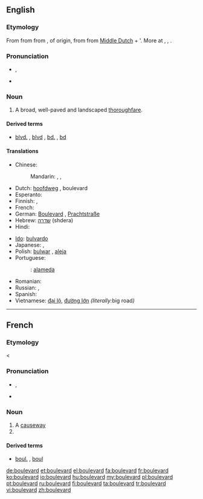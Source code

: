 {{also|Boulevard}}
==English==

===Etymology===
From {{etyl|fr}} {{term|boulevard|lang=fr}} from {{etyl|frm}} {{term|boulevard|lang=frm}} from {{etyl|fro}} {{term|bollevart||promenade, avenue, rampart|lang=fro}}, of {{etyl|gem}} origin, from {{etyl|dum}} {{term|bolwerk|bolwerk, bol(l)ewerc|[[bulwark]], [[bastion]]|lang=dum}} from [[Middle Dutch]] {{term|bole|bole, bolle|bole, plank|lang=dum}} + '{{term|werk||work, construction|lang=dum}}. More at {{term|bole|lang=en}}, {{term|work|lang=en}}, {{term|bulwark|lang=en}}.

===Pronunciation===
* {{a|RP}} {{IPA|/ˈbuː.ləˌvɑː(ɹ)d/}}, {{SAMPA|/"bu:.l@.vA:(r)d/}}
* {{a|US}} {{IPA|/ˈbʊlɨvɑɹd/}}

===Noun===
{{en-noun}}

# A broad, well-paved and landscaped [[thoroughfare]].

====Derived terms====
* {{sense|abbreviation}} [[blvd.]] , [[blvd]] , [[bd.]] , [[bd]]

====Translations====
{{trans-top|broad, landscaped thoroughfare}}
* Chinese:
*: Mandarin: {{t|cmn|林蔭大道|sc=Hani}}, {{t|cmn|林荫大道|tr=línyīndàdào|sc=Hani}}, {{t-|cmn|大道|tr=dàdào|sc=Hani}}
* Dutch: [[hoofdweg]] {{m}}, boulevard {{m}}
* Esperanto: {{t|eo|bulvardo}}
* Finnish: {{t-|fi|bulevardi}}, {{t+|fi|puistokatu}}
* French: {{t+|fr|boulevard|m}}
* German: [[Boulevard]] {{m}}, [[Prachtstraße]] {{f}}
* Hebrew: [[שדרה]] (shdera) {{f}}
* Hindi: {{t-|hi|मार्ग|m|tr=mārg|xs=Hindi}}
{{trans-mid}}
* [[Ido]]: [[bulvardo]]
* Japanese: {{t|ja|大通り|tr=おおどおり, ōdōri}}, {{t|ja|ブールバード|tr=būrubādo}}
* Polish: [[bulwar]] {{m}}, [[aleja]] {{f}}
* Portuguese:
*: {{qualifier|Brazil}}: {{s}}{{m}} [[alameda]]
* Romanian: {{t+|ro|bulevard|n}}
* Russian: {{t+|ru|бульвар|m|tr=bul'vár}}, {{t+|ru|проспект|m|tr=prospékt}}
* Spanish: {{t+|es|bulevar|m}}
* Vietnamese: [[đại lộ]], [[đường lớn]] ''(literally: ''big road'')''
{{trans-bottom}}

----

==French==

===Etymology===
{{etyl|frm|fr}} {{term|bolevard|lang=frm}}<!--Rabellais, 1534--> < {{etyl|dum|fr}} {{term|bolwerk||bulwark, bastion|lang=dum}}

===Pronunciation===
* {{IPA|/bul.vaʁ/|lang=fr}}, {{SAMPA|/bul.vaR/}}
* {{audio|Fr-boulevard.ogg|audio}}

===Noun===
{{fr-noun|m}}

# A [[causeway]]
# {{l|en|boulevard}}

====Derived terms====
* {{sense|abbreviation}} [[boul.]] , [[boul]]

[[de:boulevard]]
[[et:boulevard]]
[[el:boulevard]]
[[fa:boulevard]]
[[fr:boulevard]]
[[ko:boulevard]]
[[io:boulevard]]
[[hu:boulevard]]
[[my:boulevard]]
[[pl:boulevard]]
[[pt:boulevard]]
[[ru:boulevard]]
[[fi:boulevard]]
[[ta:boulevard]]
[[tr:boulevard]]
[[vi:boulevard]]
[[zh:boulevard]]
